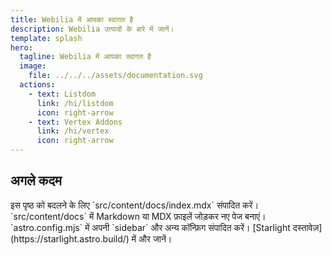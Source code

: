```yaml
---
title: Webilia में आपका स्वागत है
description: Webilia उत्पादों के बारे में जानें।
template: splash
hero:
  tagline: Webilia में आपका स्वागत है
  image:
    file: ../../../assets/documentation.svg
  actions:
    - text: Listdom
      link: /hi/listdom
      icon: right-arrow
    - text: Vertex Addons
      link: /hi/vertex
      icon: right-arrow
---
```



## अगले कदम

<CardGrid stagger>
        <Card title="सामग्री अपडेट करें" icon="pencil">
                इस पृष्ठ को बदलने के लिए `src/content/docs/index.mdx` संपादित करें।
        </Card>
        <Card title="नई सामग्री जोड़ें" icon="add-document">
                `src/content/docs` में Markdown या MDX फ़ाइलें जोड़कर नए पेज बनाएं।
        </Card>
        <Card title="अपनी साइट कॉन्फ़िगर करें" icon="setting">
                `astro.config.mjs` में अपनी `sidebar` और अन्य कॉन्फ़िग संपादित करें।
        </Card>
        <Card title="दस्तावेज़ पढ़ें" icon="open-book">
                [Starlight दस्तावेज़](https://starlight.astro.build/) में और जानें।
        </Card>
</CardGrid>
